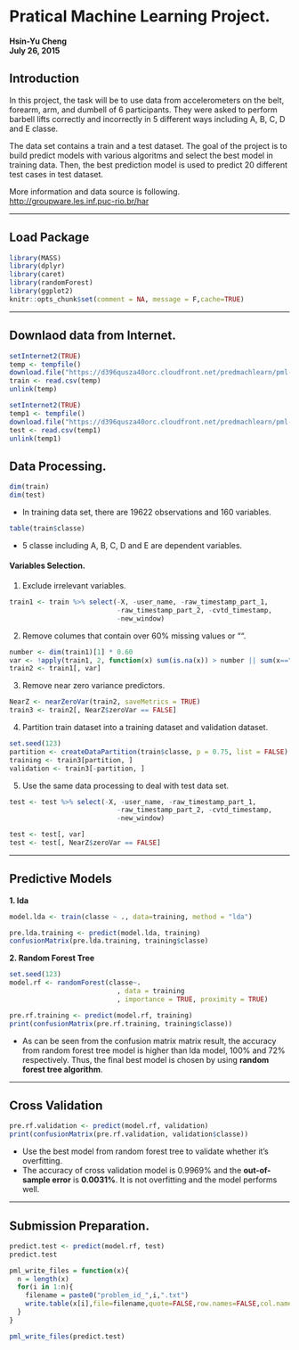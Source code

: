 
# **Pratical Machine Learning Project.**         

 **Hsin-Yu Cheng**    
 **July 26, 2015**          

## Introduction        
In this project, the task will be to use data from accelerometers on the belt, forearm, arm, and dumbell of 6 participants. They were asked to perform barbell lifts correctly and incorrectly in 5 different ways including A, B, C, D and E classe.    

The data set contains a train and a test dataset. The goal of the project is to build predict models with various algoritms and select the best model in training data. Then, the best prediction model is used to predict 20 different test cases in test dataset.  

More information and data source is following.    
[http://groupware.les.inf.puc-rio.br/har](http://groupware.les.inf.puc-rio.br/har)    
    
***    
    

## **Load Package**    
```r
library(MASS)
library(dplyr)
library(caret)
library(randomForest)
library(ggplot2)
knitr::opts_chunk$set(comment = NA, message = F,cache=TRUE)
```
    
***    
    
## **Downlaod data from Internet.**        
```r
setInternet2(TRUE)
temp <- tempfile()
download.file("https://d396qusza40orc.cloudfront.net/predmachlearn/pml-training.csv",temp)
train <- read.csv(temp)
unlink(temp)

setInternet2(TRUE)
temp1 <- tempfile()
download.file("https://d396qusza40orc.cloudfront.net/predmachlearn/pml-testing.csv",temp1)
test <- read.csv(temp1)
unlink(temp1)
```
    
    
  
## **Data Processing.**    
```r
dim(train)
dim(test)
```
 - In training data set, there are 19622 observations and 160 variables.    

```r
table(train$classe)
```    
 - 5 classe including A, B, C, D and E are dependent variables.    
 
#### **Variables Selection.**     
1. Exclude irrelevant variables.    
```r
train1 <- train %>% select(-X, -user_name, -raw_timestamp_part_1, 
                           -raw_timestamp_part_2, -cvtd_timestamp,
                           -new_window)
```
    
2. Remove columes that contain over 60% missing values or "".        
```r
number <- dim(train1)[1] * 0.60
var <- !apply(train1, 2, function(x) sum(is.na(x)) > number || sum(x=="") > number)
train2 <- train1[, var]
```

3. Remove near zero variance predictors.    
```r
NearZ <- nearZeroVar(train2, saveMetrics = TRUE)
train3 <- train2[, NearZ$zeroVar == FALSE]
```

4. Partition train dataset into a training dataset and validation dataset.
```r
set.seed(123)
partition <- createDataPartition(train$classe, p = 0.75, list = FALSE)
training <- train3[partition, ]
validation <- train3[-partition, ]
```

5. Use the same data processing to deal with test data set.        
```r
test <- test %>% select(-X, -user_name, -raw_timestamp_part_1, 
                           -raw_timestamp_part_2, -cvtd_timestamp,
                           -new_window)

test <- test[, var]
test <- test[, NearZ$zeroVar == FALSE]
```
    
***
    
## **Predictive Models**   
**1. lda**
```r
model.lda <- train(classe ~ ., data=training, method = "lda")
```

```r
pre.lda.training <- predict(model.lda, training)
confusionMatrix(pre.lda.training, training$classe)
```

**2. Random Forest Tree**
```r
set.seed(123)
model.rf <- randomForest(classe~.
                           , data = training
                           , importance = TRUE, proximity = TRUE)
```

```r
pre.rf.training <- predict(model.rf, training)
print(confusionMatrix(pre.rf.training, training$classe))
```
 - As can be seen from the confusion matrix matrix result, the accuracy from random forest tree model is higher than lda model, 100% and 72% respectively. Thus, the final best model is chosen by using **random forest tree algorithm**.    
     
***    
    
## **Cross Validation**
```r
pre.rf.validation <- predict(model.rf, validation)
print(confusionMatrix(pre.rf.validation, validation$classe))
```
 - Use the best model from random forest tree to validate whether it's overfitting.    
 - The accuracy of cross validation model is 0.9969% and the **out-of-sample error** is **0.0031%**. It is not overfitting and the model performs well.        
    
***
    
## **Submission Preparation.**     
```r
predict.test <- predict(model.rf, test)
predict.test

pml_write_files = function(x){
  n = length(x)
  for(i in 1:n){
    filename = paste0("problem_id_",i,".txt")
    write.table(x[i],file=filename,quote=FALSE,row.names=FALSE,col.names=FALSE)
  }
}

pml_write_files(predict.test)
```